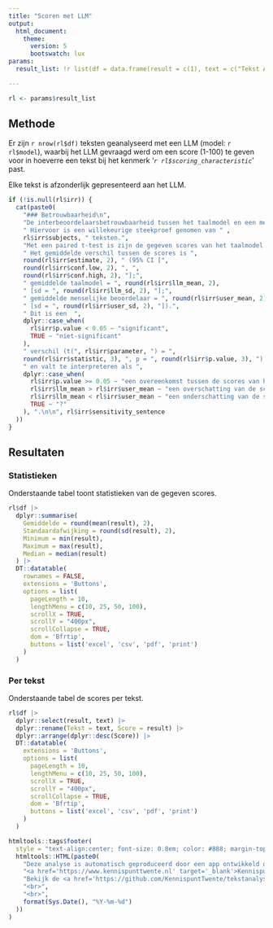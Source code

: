 ```yaml
---
title: "Scoren met LLM"
output: 
  html_document:
    theme:
      version: 5
      bootswatch: lux
params:
  result_list: !r list(df = data.frame(result = c(1), text = c("Tekst A")), irr = list(estimate = setNames(27.58, "mean difference"), statistic = setNames(8.975326, "t"), p.value = 6.416833e-12, parameter = setNames(49, "df"), conf.low = 21.40484, conf.high = 33.75516, method = "Paired t-test", alternative = "two.sided", llm_mean = 23.33, llm_sd = 5.72, user_mean = 36.7824, user_sd = 7.23), sensitivity_sentence = "Met een steekproefgrootte van (...).")

---
```


```r
rl <- params$result_list
```

## Methode

Er zijn `r nrow(rl$df)` teksten geanalyseerd met een LLM (model: `r rl$model`),
waarbij het LLM gevraagd werd om een score (1-100) te geven voor
in hoeverre een tekst bij het kenmerk '*`r rl$scoring_characteristic`*' past.

Elke tekst is afzonderlijk gepresenteerd aan het LLM. 

```r
if (!is.null(rl$irr)) {
  cat(paste0(
    "### Betrouwbaarheid\n",
    "De interbeoordelaarsbetrouwbaarheid tussen het taalmodel en een menselijke beoordelaar berekend.",
    " Hiervoor is een willekeurige steekproef genomen van " , 
    rl$irr$subjects, " teksten.",
    "Met een paired t-test is zijn de gegeven scores van het taalmodel vergeleken met de gegeven scores van de menselijke beoordelaar.",
    " Het gemiddelde verschil tussen de scores is ",
    round(rl$irr$estimate, 2), " (95% CI [", 
    round(rl$irr$conf.low, 2), ", ",
    round(rl$irr$conf.high, 2), "];",
    " gemiddelde taalmodel = ", round(rl$irr$llm_mean, 2), 
    " [sd = ", round(rl$irr$llm_sd, 2), "];",
    " gemiddelde menselijke beoordelaar = ", round(rl$irr$user_mean, 2),
    " [sd = ", round(rl$irr$user_sd, 2), "]).",
    " Dit is een  ",
    dplyr::case_when(
      rl$irr$p.value < 0.05 ~ "significant",
      TRUE ~ "niet-significant"
    ),
    " verschil (t(", rl$irr$parameter, ") = ",
    round(rl$irr$statistic, 3), ", p = ", round(rl$irr$p.value, 3), ") ",
    " en valt te interpreteren als ",
    dplyr::case_when(
      rl$irr$p.value >= 0.05 ~ "een overeenkomst tussen de scores van het taalmodel en de menselijke beoordelaar",
      rl$irr$llm_mean > rl$irr$user_mean ~ "een overschatting van de scores door het taalmodel",
      rl$irr$llm_mean < rl$irr$user_mean ~ "een onderschatting van de scores door het taalmodel",
      TRUE ~ "?"
    ), ".\n\n", rl$irr$sensitivity_sentence
  ))
}
```

## Resultaten

### Statistieken

Onderstaande tabel toont statistieken van de gegeven scores.

```r
rl$df |>
  dplyr::summarise(
    Gemiddelde = round(mean(result), 2),
    Standaardafwijking = round(sd(result), 2),
    Minimum = min(result),
    Maximum = max(result),
    Median = median(result)
  ) |>
  DT::datatable(
    rownames = FALSE,
    extensions = 'Buttons',
    options = list(
      pageLength = 10,
      lengthMenu = c(10, 25, 50, 100),
      scrollX = TRUE,
      scrollY = "400px",
      scrollCollapse = TRUE,
      dom = 'Bfrtip',
      buttons = list('excel', 'csv', 'pdf', 'print')
    )
  )
```

### Per tekst

Onderstaande tabel de scores per tekst.

```r
rl$df |>
  dplyr::select(result, text) |>
  dplyr::rename(Tekst = text, Score = result) |>
  dplyr::arrange(dplyr::desc(Score)) |>
  DT::datatable(
    extensions = 'Buttons',
    options = list(
      pageLength = 10,
      lengthMenu = c(10, 25, 50, 100),
      scrollX = TRUE,
      scrollY = "400px",
      scrollCollapse = TRUE,
      dom = 'Bfrtip',
      buttons = list('excel', 'csv', 'pdf', 'print')
    )
  )
```
 
```r
htmltools::tags$footer(
  style = "text-align:center; font-size: 0.8em; color: #888; margin-top: 50px; padding-top: 20px; border-top: 1px solid #eee;",
  htmltools::HTML(paste0(
    "Deze analyse is automatisch geproduceerd door een app ontwikkeld door ",
    "<a href='https://www.kennispunttwente.nl' target='_blank'>Kennispunt Twente</a> i.s.m. GGD Twente.<br>",
    "Bekijk de <a href='https://github.com/KennispuntTwente/tekstanalyse_app' target='_blank'>GitHub-repository</a> voor meer informatie.",
    "<br>",
    "<br>",
    format(Sys.Date(), "%Y-%m-%d")
  ))
)
```
